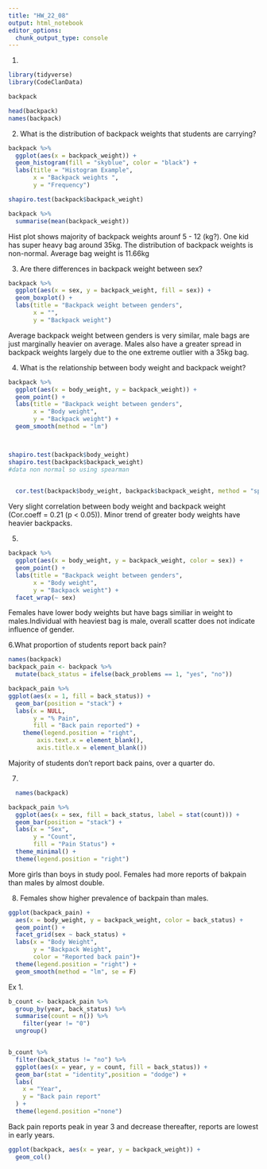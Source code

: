 ```yaml
---
title: "HW_22_08"
output: html_notebook
editor_options: 
  chunk_output_type: console
---
```


1.
```r
library(tidyverse)
library(CodeClanData)

backpack

head(backpack)
names(backpack)
```

2. What is the distribution of backpack weights that students are carrying? 
```r
backpack %>% 
  ggplot(aes(x = backpack_weight)) +
  geom_histogram(fill = "skyblue", color = "black") +
  labs(title = "Histogram Example",
       x = "Backpack weights ",
       y = "Frequency")

shapiro.test(backpack$backpack_weight)

backpack %>% 
  summarise(mean(backpack_weight))


```
Hist plot shows majority of backpack weights arounf 5 - 12 (kg?). One kid has super heavy bag around 35kg. The distribution of backpack weights is non-normal. Average bag weight is 11.66kg

3. Are there differences in backpack weight between sex?
```r
backpack %>% 
  ggplot(aes(x = sex, y = backpack_weight, fill = sex)) +
  geom_boxplot() +
  labs(title = "Backpack weight between genders",
       x = "",
       y = "Backpack weight")
```
Average backpack weight between genders is very similar, male bags are just marginally heavier on average. Males also have a greater spread in backpack weights largely due to the one extreme outlier with a 35kg bag. 

4. What is the relationship between body weight and backpack weight?
```r

backpack %>% 
  ggplot(aes(x = body_weight, y = backpack_weight)) +
  geom_point() +
  labs(title = "Backpack weight between genders",
       x = "Body weight",
       y = "Backpack weight") +
  geom_smooth(method = "lm")



shapiro.test(backpack$body_weight)
shapiro.test(backpack$backpack_weight)
#data non normal so using spearman 

 
  cor.test(backpack$body_weight, backpack$backpack_weight, method = "spearman")

```

Very slight correlation between body weight and backpack weight (Cor.coeff = 0.21 (p < 0.05)). Minor trend of greater body weights have heavier backpacks. 

5.
```r
backpack %>% 
  ggplot(aes(x = body_weight, y = backpack_weight, color = sex)) +
  geom_point() +
  labs(title = "Backpack weight between genders",
       x = "Body weight",
       y = "Backpack weight") +
  facet_wrap(~ sex)


```

Females have lower body weights but have bags similiar in weight to males.Individual with heaviest bag is male, overall scatter does not indicate influence of gender. 

6.What proportion of students report back pain?
```r
names(backpack)
backpack_pain <- backpack %>% 
  mutate(back_status = ifelse(back_problems == 1, "yes", "no"))

backpack_pain %>% 
ggplot(aes(x = 1, fill = back_status)) +
  geom_bar(position = "stack") +
  labs(x = NULL,
       y = "% Pain",
       fill = "Back pain reported") +
    theme(legend.position = "right",
        axis.text.x = element_blank(),
        axis.title.x = element_blank()) 

```
Majority of students don't report back pains, over a quarter do.

7.
```r
  names(backpack)

backpack_pain %>%
  ggplot(aes(x = sex, fill = back_status, label = stat(count))) +
  geom_bar(position = "stack") +
  labs(x = "Sex",
       y = "Count",
       fill = "Pain Status") +
  theme_minimal() +
  theme(legend.position = "right")
```
More girls than boys in study pool. Females had more reports of bakpain than males by almost double. 

8. Females show higher prevalence of backpain than males. 
```r

ggplot(backpack_pain) + 
  aes(x = body_weight, y = backpack_weight, color = back_status) + 
  geom_point() + 
  facet_grid(sex ~ back_status) + 
  labs(x = "Body Weight", 
       y = "Backpack Weight",
       color = "Reported back pain")+
  theme(legend.position = "right") +
  geom_smooth(method = "lm", se = F)


```

Ex 1.
```r
b_count <- backpack_pain %>% 
  group_by(year, back_status) %>% 
  summarise(count = n()) %>% 
    filter(year != "0")
  ungroup()


b_count %>% 
  filter(back_status != "no") %>% 
  ggplot(aes(x = year, y = count, fill = back_status)) +
  geom_bar(stat = "identity",position = "dodge") +
  labs(
    x = "Year",
    y = "Back pain report"
  ) +
  theme(legend.position ="none")
```
Back pain reports peak in year 3 and decrease thereafter, reports are lowest in early years. 


```r
ggplot(backpack, aes(x = year, y = backpack_weight)) +
  geom_col()
```